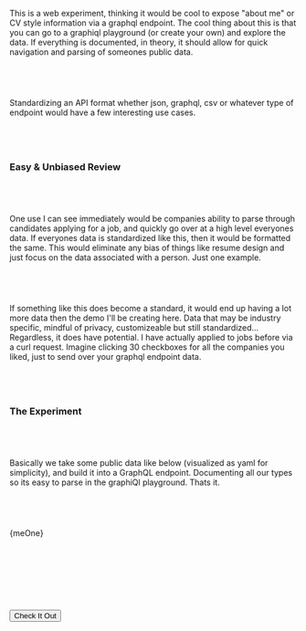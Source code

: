 
This is a web experiment, thinking it would be cool to expose "about me" or CV style information via a graphql endpoint. The cool thing about this is that you can go to a graphiql playground (or create your own) and explore the data. If everything is documented, in theory, it should allow for quick navigation and parsing of someones public data.

&nbsp;&nbsp;
-----

Standardizing an API format whether json, graphql, csv or whatever type of endpoint would have a few interesting use cases.

&nbsp;&nbsp;
-----

### Easy & Unbiased Review

&nbsp;&nbsp;
-----

One use I can see immediately would be companies ability to parse through candidates applying for a job, and quickly go over at a high level everyones data. If everyones data is standardized like this, then it would be formatted the same. This would eliminate any bias of things like resume design and just focus on the data associated with a person. Just one example.

&nbsp;&nbsp;
-----

If something like this does become a standard, it would end up having a lot more data then the demo I'll be creating here. Data that may be industry specific, mindful of privacy, customizeable but still standardized... Regardless, it does have potential. I have actually applied to jobs before via a curl request. Imagine clicking 30 checkboxes for all the companies you liked, just to send over your graphql endpoint data.

&nbsp;&nbsp;
-----

### The Experiment

&nbsp;&nbsp;
-----

Basically we take some public data like below (visualized as yaml for simplicity), and build it into a GraphQL endpoint. Documenting all our types so its easy to parse in the graphiQl playground. Thats it.

&nbsp;&nbsp;
-----

<Highlight language="yaml">{meOne}</Highlight>

&nbsp;&nbsp;
-----

&nbsp;&nbsp;
-----

<Button href="/lab/about-me-graphql-endpoint" className="block gr-tw-3 py-6 px-8 max-w-xs mx-auto rounded hover:opacity-75 text-center" target="_blank">
<span className="text-white">Check It Out</span></Button>
